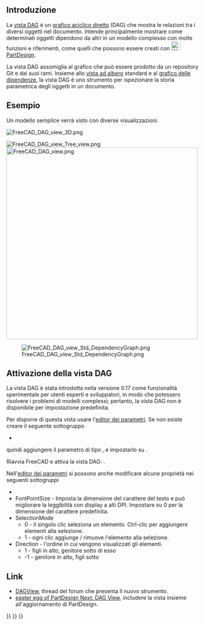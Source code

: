 <languages/>

<span id="Introduction"></span>
== Introduzione ==

{{TOCright}}

La [[DAG view/it|vista DAG]] è un [https://en.wikipedia.org/wiki/Directed_acyclic_graph grafico aciclico diretto] (DAG) che mostra le relazioni tra i diversi oggetti nel documento. Intende principalmente mostrare come determinati oggetti dipendono da altri in un modello complesso con molte funzioni e riferimenti, come quelli che possono essere creati con [[Image:Workbench_PartDesign.svg|24px]] [[PartDesign Workbench/it|PartDesign]].

La vista DAG assomiglia al grafico che può essere prodotto da un repository Git e dai suoi rami. Insieme allo [[tree view/it|vista ad albero]] standard e al [[Std_DependencyGraph/it|grafico delle dipendenze]], la vista DAG è uno strumento per ispezionare la storia parametrica degli oggetti in un documento.

<span id="Example"></span>
== Esempio ==

Un modello semplice verrà visto con diverse visualizzazioni.

[[File:FreeCAD_DAG_view_3D.png]]
{{Caption|Modello con forme 2D e 3D.}}

[[File:FreeCAD_DAG_view_Tree_view.png]] [[File:FreeCAD_DAG_view.png|x500px]]

{{Caption|A sinistra: oggetti mostrati nella [[tree view/it|vista ad albero]] standard. A destra: oggetti mostrati nella vista DAG.}}

[[File:FreeCAD_DAG_view_Std_DependencyGraph.png]]

{{Caption|Relazioni tra gli oggetti mostrati nel [[Std_DependencyGraph/it|grafico delle dipendenze]].}}

<span id="Activating_the_DAG_view"></span>
== Attivazione della vista DAG ==

La vista DAG è stata introdotta nella versione 0.17 come funzionalità sperimentale per utenti esperti e sviluppatori, in modo che potessero risolvere i problemi di modelli complessi; pertanto, la vista DAG non è disponibile per impostazione predefinita.

Per disporre di questa vista usare l'[[Std DlgParameter/it|editor dei parametri]].  Se non esiste creare il seguente sottogruppo 
* {{incode|BaseApp/Preferences/DockWindows/DAGView}}

quindi aggiungere il parametro {{incode|Enabled}} di tipo {{incode|Boolean}}, e impostarlo su {{TRUE}}.

Riavvia FreeCAD e attiva la vista DAG: 
{{MenuCommand|{{StdMenu|[[Std View Menu/it|Visualizza]]}} → Pannelli → Vista DAG}}.

Nell'[[Std DlgParameter/it|editor dei parametri]] si possono anche modificare alcune proprietà nei seguenti sottogruppi
* {{incode|BaseApp/Preferences/DAGView}}
* FontPointSize - Imposta la dimensione del carattere del testo e può migliorare la leggibilità con display a alti DPI. Impostare su 0 per la dimensione del carattere predefinita.
* SelectionMode
** 0 - il singolo clic seleziona un elemento. Ctrl-clic per aggiungere elementi alla selezione. 
** 1 - ogni clic aggiunge / rimuove l'elemento alla selezione.
* Direction - l'ordine in cui vengono visualizzati gli elementi.
** 1 - figli in alto, genitore sotto di esso
** -1 - genitore in alto, figli sotto

<span id="Links"></span>
==Link==

<div class="mw-translate-fuzzy">
* [https://forum.freecadweb.org/viewtopic.php?f=20&t=11276 DAGView], thread del forum che presenta il nuovo strumento.
* [https://forum.freecadweb.org/viewtopic.php?t=15375 easter egg of PartDesign Next: DAG View], includere la vista insieme all'aggiornamento di PartDesign.
</div>

{{Interface navi{{#translation:}}}}
{{Std Base navi{{#translation:}}}}
{{Userdocnavi{{#translation:}}}}